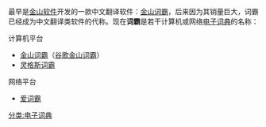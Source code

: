 最早是[[金山软件|金山软件]]开发的一款中文翻译软件：[[金山词霸|金山词霸]]，后来因为其销量巨大，词霸已经成为中文翻译类软件的代称。现在'''词霸'''是若干计算机或网络[[电子词典|电子词典]]的名称：

; 计算机平台
* [[金山词霸|金山词霸]]（[[谷歌金山词霸|谷歌金山词霸]]）
* [[灵格斯词霸|灵格斯词霸]]
; 网络平台
* [[爱词霸|爱词霸]]

{{disambig|CAT=二字消歧义}}

[[分类:电子词典|分类:电子词典]]